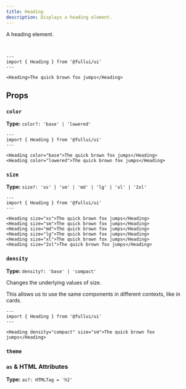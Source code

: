 ```yaml
---
title: Heading
description: Displays a heading element.
---
```


A heading element.

<br/>

```astro live
---
import { Heading } from '@fullui/ui'
---

<Heading>The quick brown fox jumps</Heading>
```

## Props
### `color`
**Type:** `color?: 'base' | 'lowered'`
```astro live
---
import { Heading } from '@fullui/ui'
---

<Heading color="base">The quick brown fox jumps</Heading>
<Heading color="lowered">The quick brown fox jumps</Heading>
```

### `size`
**Type:** `size?: 'xs' | 'sm' | 'md' | 'lg' | 'xl' | '2xl'`
```astro live
---
import { Heading } from '@fullui/ui'
---

<Heading size="xs">The quick brown fox jumps</Heading>
<Heading size="sm">The quick brown fox jumps</Heading>
<Heading size="md">The quick brown fox jumps</Heading>
<Heading size="lg">The quick brown fox jumps</Heading>
<Heading size="xl">The quick brown fox jumps</Heading>
<Heading size="2xl">The quick brown fox jumps</Heading>
```

### `density`
**Type:** `density?: 'base' | 'compact'`

Changes the underlying values of size.

This allows us to use the same components in different contexts, like in cards.

```astro live
---
import { Heading } from '@fullui/ui'
---

<Heading density="compact" size="sm">The quick brown fox jumps</Heading>
```

### `theme`
<Theming/>

### `as` & HTML Attributes
**Type:** `as?: HTMLTag = 'h2'`
<AsProp/>